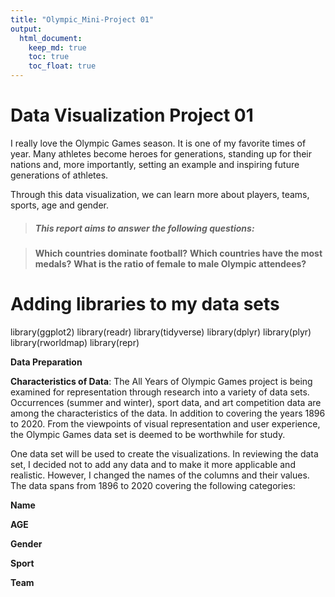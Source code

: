```yaml
---
title: "Olympic_Mini-Project 01"
output: 
  html_document:
    keep_md: true
    toc: true
    toc_float: true
---
```


# Data Visualization Project 01

I really love the Olympic Games season. It is one of my favorite times of year. Many athletes become heroes for generations, standing up for their nations and, more importantly, setting an example and inspiring future generations of athletes.

Through this data visualization, we can learn more about players, teams, sports, age and gender.


> ##### **This report aims to answer the following questions**: 

>   **Which countries dominate football?** 
>   **Which countries have the most medals?** 
>   **What is the ratio of female to male Olympic attendees?**

# Adding libraries to my data sets

library(ggplot2) 
library(readr)
library(tidyverse)
library(dplyr)
library(plyr)
library(rworldmap)
library(repr)

**Data Preparation**

**Characteristics of Data**: The All Years of Olympic Games project is being examined for representation through research into a variety of data sets. Occurrences (summer and winter), sport data, and art competition data are among the characteristics of the data. In addition to covering the years 1896 to 2020. From the viewpoints of visual representation and user experience, the Olympic Games data set is deemed to be worthwhile for study.

One data set will be used to create the visualizations. In reviewing the data set, I decided not to add any data and to make it more applicable and realistic. However, I changed the names of the columns and their values. The data spans from 1896 to 2020 covering the following categories:

**Name**

**AGE**

**Gender**

**Sport**

**Team**

